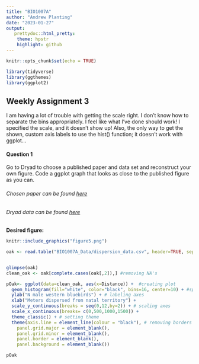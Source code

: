 ```yaml
---
title: "BIO1007A"
author: "Andrew Planting"
date: "2023-01-27"
output: 
   prettydoc::html_pretty:
    theme: hpstr
    highlight: github
---
```


```r
knitr::opts_chunk$set(echo = TRUE)
```

```r
library(tidyverse)
library(ggthemes)
library(ggplot2)
```

## Weekly Assignment 3

I am having a lot of trouble with getting the scale right. I don't know how to separate the bins appropriately. I feel like what I've done should work! I specified the scale, and it doesn't show up! Also, the only way to get the shown, custom axis labels to use the hist() function; it doesn't work with ggplot... 

#### Question 1
Go to Dryad to choose a published paper and data set and reconstruct your own figure. Code a ggplot graph that looks as close to the published figure as you can.

###### Chosen paper can be found [here](https://journals.plos.org/plosone/article?id=10.1371/journal.pone.0111947#s3)

###### Dryad data can be found [here](https://datadryad.org/stash/dataset/doi:10.5061/dryad.6475n)

**Desired figure:**
``` r
knitr::include_graphics("figure5.png")
```

``` r

oak <- read.table("BIO1007A_Data/dispersion_data.csv", header=TRUE, sep=",", stringsAsFactors = TRUE) 


glimpse(oak)
clean_oak <- oak[complete.cases(oak[,2]),] #removing NA's

pOak<- ggplot(data=clean_oak, aes(x=Distance)) +  #creating plot 
  geom_histogram(fill="white", color="black", bins=16, center=10) + #specifying fill color of the bars, bar outline color, # of bars
  ylab("N male western bluebirds") + # labeling axes
  xlab("Meters dispersed from natal territory") +
  scale_y_continuous(breaks = seq(0,12,by=2)) + # scaling axes
  scale_x_continuous(breaks= c(0,500,1000,1500)) +
  theme_classic() + # setting theme 
  theme(axis.line = element_line(colour = "black"), # removing borders (except for axes)
    panel.grid.major = element_blank(),
    panel.grid.minor = element_blank(),
    panel.border = element_blank(),
    panel.background = element_blank()) 

pOak


```
